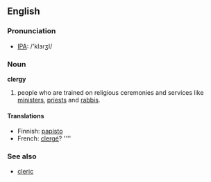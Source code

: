 ==English==
===Pronunciation===
*[[w:IPA|IPA]]: /'klɜɾʒI/

===Noun===
'''clergy'''
#people who are trained on religious ceremonies and services like [[minister]]s, [[priest]]s and [[rabbi]]s.

====Translations====
*Finnish: [[papisto]]
*French: [[clergé]]? ''''

===See also===
*[[cleric]]